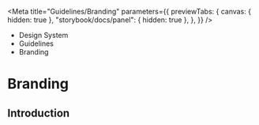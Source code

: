 
<Meta
	title="Guidelines/Branding"
	parameters={{
		previewTabs: {
			canvas: { hidden: true },
			"storybook/docs/panel": { hidden: true },
		},
	}}
/>

<div className="act-docs-container">
	<Masthead />
	<div className="act-flex act-flex-light-purple">
		<div className="act-flex__container act-flex__container-padding-trim">
			<div className="act-flex__grid">
				<div className="act-flex__row">
					<div className="act-col act-col-sm-12">
						<div className="act-box">
							<div className="act-breadcrumbs">
								<ul className="act-breadcrumbs__container">
									<li className="act-breadcrumbs__crumb act-h6">
										<LinkTo
											className="act-breadcrumbs__crumb__link"
											kind="system-introduction--page"
										>
											Design System <i className="fa-solid fa-angle-right"></i>
										</LinkTo>
									</li>
									<li className="act-breadcrumbs__crumb act-h6">
										<LinkTo
											className="act-breadcrumbs__crumb__link"
											kind="guidelines-overview--page"
										>
											Guidelines <i className="fa-solid fa-angle-right"></i>
										</LinkTo>
									</li>
									<li className="act-breadcrumbs__crumb act-h6">
										<LinkTo
											className="act-breadcrumbs__crumb__link"
											kind="guidelines-branding--page"
										>
											Branding <i className="fa-solid fa-angle-right"></i>
										</LinkTo>
									</li>
								</ul>
							</div>
							<h1>Branding</h1>
						</div>
					</div>
				</div>
			</div>
		</div>
	</div>
	<div className="act-flex">
		<div className="act-flex__container">
			<div className="act-flex__grid">
				<div className="act-flex__row">
					<div className="act-col act-col-sm-12">
						<div className="act-box">
							<h2>Introduction</h2>
						</div>
					</div>
				</div>
			</div>
		</div>
	</div>
	<AoC />
	<Footer />
</div>

